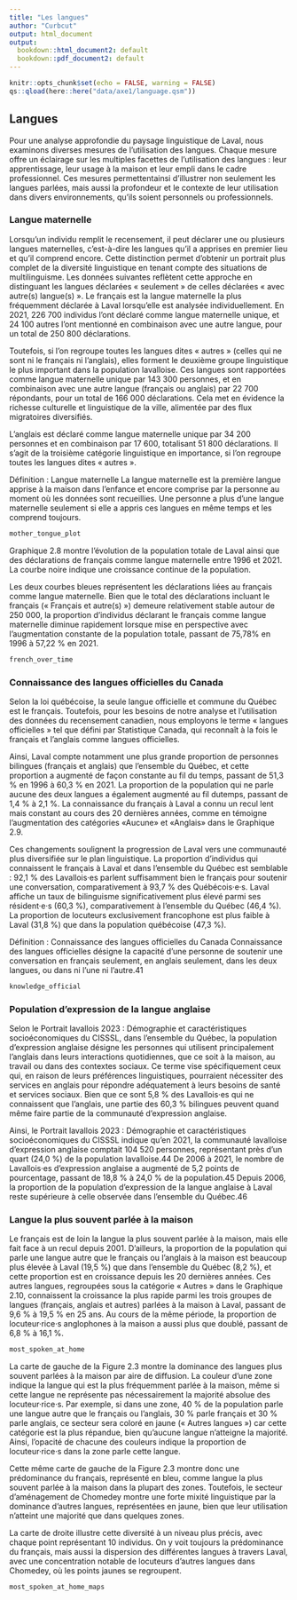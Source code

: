 ```yaml
---
title: "Les langues"
author: "Curbcut"
output: html_document
output:
  bookdown::html_document2: default
  bookdown::pdf_document2: default
---
```


```r
knitr::opts_chunk$set(echo = FALSE, warning = FALSE)
qs::qload(here::here("data/axe1/language.qsm"))
```

## Langues

<!-- Pour une analyse approfondie du paysage linguistique de Laval, nous examinons diverses mesures de l'utilisation des langues. Chaque mesure fournit des informations sur les diverses facettes de l'utilisation des langues: comment les langues sont apprises, utilisées à la maison et utilisées au travail. Ainsi, les mesures suivantes permettent d'illustrer non seulement les langues parlées, mais aussi la profondeur et le contexte de leur utilisation dans différents environnements, qu'il s'agisse d'environnement personnels ou professionnels. -->

Pour une analyse approfondie du paysage linguistique de Laval, nous examinons diverses mesures de l’utilisation des langues. Chaque mesure offre un éclairage sur les multiples facettes de l’utilisation des langues : leur apprentissage, leur usage à la maison et leur empli dans le cadre professionnel. Ces mesures permettentainsi d’illustrer non seulement les langues parlées, mais aussi la profondeur et le contexte de leur utilisation dans divers environnements, qu’ils soient personnels ou professionnels.

<!-- ### Connaissance des langues officielles du Canada

Selon la loi québécoise, la seule langue officielle et commune du Québec est le français. Toutefois, pour les besoins de notre analyse et l'utilisation des données du recensement canadien, nous employons le terme "langues officielles" tel que défini par Statistique Canada, qui reconnaît à la fois le français et l'anglais comme langues officielles.

Ainsi, en ce qui concerne la connaissance des langues officielles du Canada telles que définies par le recensement canadien, Laval compte notamment une plus grande proportion de personnes bilingues (français et anglais) que l'ensemble du Québec, et cette proportion a augmenté de façon constante au fil du temps, passant de `r bilingual_1996` en 1996 à `r bilingual_2021` en 2021. La proportion de la population qui ne parle aucune des deux langues a également augmenté au fil du temps, passant de `r no_official_1996` à `r no_official_2021`. La connaissance du français à Laval a connu un recul lent mais constant au cours des 20 dernières années, comme en témoigne l'augmentation des catégories `Aucune` et `Anglais` dans le graphique \@ref(fig:knowledgeOfficial). Ces changements soulignent la progression de Laval vers une communauté plus diversifiée sur le plan linguistique.

Définition : Connaissance des langues officielles du Canada
- Connaissance des langues officielles désigne la capacité d'une personne de soutenir une conversation en français seulement, en anglais seulement, dans les deux langues, ou dans ni l'une ni l'autre.^[Statistique Canada. (2024). Connaissance des langues officielles de la personne. Récupéré de https://www23.statcan.gc.ca/imdb/p3Var_f.pl?Function=DEC&Id=38306]

```r
knowledge_official
```

La graphique \@ref(fig:knowOfficialLavalQcDiff) montre la proportion de personnes qui connaissent le français à Laval et dans l'ensemble du Québec. La proportions d'individus qui connaissent le français dans les deux géographies est semblables: `r know_fr_laval` des Lavallois·es parlent suffisamment bien le français pour soutenir une conversation, comparativement à `r know_fr_qc` des Québécois·e·s. Laval affiche un taux de bilinguisme significativement plus élevé parmi ses résident·e·s (`r know_bilingual_laval`), comparativement à l’ensemble du Québec (`r know_bilingual_qc`). La proportion de locuteurs exclusivement francophone est plus faible à Laval (`r know_only_fr_laval`) que dans la population québécoise (`r know_only_fr_qc`)

```r
know_official_laval_qc_diff
```
-->
### Langue maternelle
Lorsqu’un individu remplit le recensement, il peut déclarer une ou plusieurs langues maternelles, c’est-à-dire les langues qu’il a apprises en premier lieu et qu’il comprend encore. Cette distinction permet d’obtenir un portrait plus complet de la diversité linguistique en tenant compte des situations de multilinguisme. Les données suivantes reflètent cette approche en distinguant les langues déclarées « seulement » de celles déclarées « avec autre(s) langue(s) ». Le français est la langue maternelle la plus fréquemment déclarée à Laval lorsqu’elle est analysée individuellement. En 2021, 226 700 individus l’ont déclaré comme langue maternelle unique, et 24 100 autres l’ont mentionné en combinaison avec une autre langue, pour un total de 250 800 déclarations.

Toutefois, si l’on regroupe toutes les langues dites « autres » (celles qui ne sont ni le français ni l’anglais), elles forment le deuxième groupe linguistique le plus important dans la population lavalloise. Ces langues sont rapportées comme langue maternelle unique par 143 300 personnes, et en combinaison avec une autre langue (français ou anglais) par 22 700 répondants, pour un total de 166 000 déclarations. Cela met en évidence la richesse culturelle et linguistique de la ville, alimentée par des flux migratoires diversifiés.

L’anglais est déclaré comme langue maternelle unique par 34 200 personnes et en combinaison par 17 600, totalisant 51 800 déclarations. Il s’agit de la troisième catégorie linguistique en importance, si l’on regroupe toutes les langues dites « autres ».

Définition : Langue maternelle La langue maternelle est la première langue apprise à la maison dans l'enfance et encore comprise par la personne au moment où les données sont recueillies. Une personne a plus d'une langue maternelle seulement si elle a appris ces langues en même temps et les comprend toujours.

```r
mother_tongue_plot
```

Graphique 2.8 montre l’évolution de la population totale de Laval ainsi que des déclarations de français comme langue maternelle entre 1996 et 2021. La courbe noire indique une croissance continue de la population.

Les deux courbes bleues représentent les déclarations liées au français comme langue maternelle. Bien que le total des déclarations incluant le français (« Français et autre(s) ») demeure relativement stable autour de 250 000, la proportion d’individus déclarant le français comme langue maternelle diminue rapidement lorsque mise en perspective avec l’augmentation constante de la population totale, passant de 75,78% en 1996 à 57,22 % en 2021.

```r
french_over_time
```

<!-- ### Population d'expression de langue anglaise

Au Québec, la population d'expression anglaise désigne les personnes qui utilisent principalement l'anglais dans leurs interactions quotidiennes, que ce soit à la maison, au travail ou dans des contextes sociaux.^[Ministère de la Santé et des Services sociaux. (2018). Guide pour l'élaboration de programme d'accès aux services de santé et aux services sociaux en langue anglaise. Retrieved from https://publications.msss.gouv.qc.ca/msss/document-001247/?&txt=langue%20anglaise] Ce terme vise spécifiquement ceux qui, en raison de leurs préférences linguistiques, pourraient nécessiter des services en anglais pour répondre adéquatement à leurs besoins de santé et sociaux. Bien que ce sont `r know_only_en_laval` des Lavallois·es qui ne connaissent que l'anglais, une partie des `r know_bilingual_laval` bilingues peuvent quand même faire partie de la communauté d'expression anglaise.

Ainsi, en 2021, la communauté lavalloise d'expression anglaise comptait 104 520 personnes, représentant près d'un quart (24,0 %) de la population de la ville.^[Direction de santé publique, Centre intégré de santé et de services sociaux de Laval. (2023). Portrait lavallois 2023: Démographie et caractéristiques socioéconomiques. Récupéré de https://www.lavalensante.com/employes-et-medecins/direction-de-sante-publique/portrait-lavallois-2023-demographie-et-caracteristiques-socioeconomiques/] De 2006 à 2021, le nombre de Lavallois·es d’expressions anglophones a augmenté de 52,7 %, passant de 18,8 % à 24,0 % de la population.^[Direction de santé publique, Centre intégré de santé et de services sociaux de Laval. (2023). Portrait lavallois 2023: Démographie et caractéristiques socioéconomiques. Récupéré de https://www.lavalensante.com/employes-et-medecins/direction-de-sante-publique/portrait-lavallois-2023-demographie-et-caracteristiques-socioeconomiques/] Depuis 2006, la proportion d'anglophones à Laval reste supérieure à celle observée dans l'ensemble du Québec.^[Direction de santé publique, Centre intégré de santé et de services sociaux de Laval. (2023). Portrait lavallois 2023: Démographie et caractéristiques socioéconomiques. Récupéré de https://www.lavalensante.com/employes-et-medecins/direction-de-sante-publique/portrait-lavallois-2023-demographie-et-caracteristiques-socioeconomiques/] -->

### Connaissance des langues officielles du Canada
Selon la loi québécoise, la seule langue officielle et commune du Québec est le français. Toutefois, pour les besoins de notre analyse et l’utilisation des données du recensement canadien, nous employons le terme « langues officielles » tel que défini par Statistique Canada, qui reconnaît à la fois le français et l’anglais comme langues officielles.

Ainsi, Laval compte notamment une plus grande proportion de personnes bilingues (français et anglais) que l’ensemble du Québec, et cette proportion a augmenté de façon constante au fil du temps, passant de 51,3 % en 1996 à 60,3 % en 2021. La proportion de la population qui ne parle aucune des deux langues a également augmenté au fil dutemps, passant de 1,4 % à 2,1 %. La connaissance du français à Laval a connu un recul lent mais constant au cours des 20 dernières années, comme en témoigne l’augmentation des catégories «Aucune» et «Anglais» dans le Graphique 2.9.

Ces changements soulignent la progression de Laval vers une communauté plus diversifiée sur le plan linguistique. La proportion d’individus qui connaissent le français à Laval et dans l'ensemble du Québec est semblable : 92,1 % des Lavallois·es parlent suffisamment bien le français pour soutenir une conversation, comparativement à 93,7 % des Québécois·e·s. Laval affiche un taux de bilinguisme significativement plus élevé parmi ses résident·e·s (60,3 %), comparativement à l’ensemble du Québec (46,4 %). La proportion de locuteurs exclusivement francophone est plus faible à Laval (31,8 %) que dans la population québécoise (47,3 %).

Définition : Connaissance des langues officielles du Canada
Connaissance des langues officielles désigne la capacité d’une personne de soutenir une conversation en français seulement, en anglais seulement, dans les deux langues, ou dans ni l’une ni l’autre.41

```r
knowledge_official
```

### Population d'expression de la langue anglaise
Selon le Portrait lavallois 2023 : Démographie et caractéristiques socioéconomiques du CISSSL, dans l'ensemble du Québec, la population d’expression anglaise désigne les personnes qui utilisent principalement l’anglais dans leurs interactions quotidiennes, que ce soit à la maison, au travail ou dans des contextes sociaux. Ce terme vise spécifiquement ceux qui, en raison de leurs préférences linguistiques, pourraient nécessiter des services en anglais pour répondre adéquatement à leurs besoins de santé et services sociaux. Bien que ce sont 5,8 % des Lavallois·es qui ne connaissent que l’anglais, une partie des 60,3 % bilingues peuvent quand même faire partie de la communauté d’expression anglaise.

Ainsi, le Portrait lavallois 2023 : Démographie et caractéristiques socioéconomiques du CISSSL indique qu'en 2021, la communauté lavalloise d’expression anglaise comptait 104 520 personnes, représentant près d’un quart (24,0 %) de la population lavalloise.44 De 2006 à 2021, le nombre de Lavallois·es d’expression anglaise a augmenté de 5,2 points de pourcentage, passant de 18,8 % à 24,0 % de la population.45 Depuis 2006, la proportion de la population d'expression de la langue anglaise à Laval reste supérieure à celle observée dans l’ensemble du Québec.46

### Langue la plus souvent parlée à la maison

<!-- Le français est de loin la langue la plus souvent parlée à la maison, mais elle fait face à un recul depuis 2001. D’ailleurs, la proportion de la population qui parle une langue autre que le français ou l'anglais à la maison est beaucoup plus élevée à Laval (`r maison_nonoff_laval`) qu'au Québec (`r maison_nonoff_qc`), et cette proportion est en croissance depuis les 20 dernières années. Ces autres langues, regroupées sous la catégorie "Autres" dans le graphique \@ref(fig:mostSpokenAtHome), connaissent la croissance la plus rapide parmi les trois groupes de langues (français, anglais et autres) parlés à la maison à Laval, passant de `r maison_nonoff_laval_1996` à `r maison_nonoff_laval` en 20 ans. Au cours de la même période, la proportion de locuteurs anglophones a aussi plus que doublé, passant de `r maison_en_laval_2001` à `r maison_en_laval`. -->

Le français est de loin la langue la plus souvent parlée à la maison, mais elle fait face à un recul depuis 2001. D’ailleurs, la proportion de la population qui parle une langue autre que le français ou l’anglais à la maison est beaucoup plus élevée à Laval (19,5 %) que dans l'ensemble du Québec (8,2 %), et cette proportion est en croissance depuis les 20 dernières années. Ces autres langues, regroupées sous la catégorie « Autres » dans le Graphique 2.10, connaissent la croissance la plus rapide parmi les trois groupes de langues (français, anglais et autres) parlées à la maison à Laval, passant de 9,6 % à 19,5 % en 25 ans. Au cours de la même période, la proportion de locuteur·rice·s anglophones à la maison a aussi plus que doublé, passant de 6,8 % à 16,1 %.

```r
most_spoken_at_home
```

<!-- La carte de gauche du graphique \@ref(fig:mostSpokenAtHomeMaps) montre la dominance des langues plus souvent parlées à la maison par zone. La couleur d'une zone indique la langue qui est la plus fréquemment parlée à la maison, même si cette langue ne représente pas nécessairement la majorité absolue des locuteurs. Par exemple, si dans une zone, 40% de la population parle une langue autre que le français ou l'anglais, 30% parle français et 30% parle anglais, ce secteur sera coloré en jaune (Autres langues) car cette catégorie est la plus répandue, bien qu'aucune langue n'atteigne la majorité. Ainsi, l'opacité de chacune des couleurs indique combien de locuteurs dans la zone parle cette langue. 

Cette même carte de gauche du graphique \@ref(fig:mostSpokenAtHomeMaps) montre donc une prédominance du français, représenté en bleu, comme langue la plus souvent parlée à la maison dans la plupart des zones. Toutefois, le secteur de Chomedey montre une forte mixité linguistique par la dominance d'autres langues, représentées en jaune. Le secteur Chomedey se distingue donc par une diversité linguistique marquée, où les autres langues dominent par rapport au français et à l'anglais, bien que leur utilisation n'atteint une majorité que dans quelques zones.

La carte de droite illustre cette diversité à un niveau plus granulaire, avec chaque point représentant 10 individus. On y voit toujours la prédominance du français, mais aussi la dispersion des différentes langues à travers Laval, avec une concentration notable de locuteurs d'autres langues dans Chomedey, où les points jaunes se regroupent. -->

La carte de gauche de la Figure 2.3 montre la dominance des langues plus souvent parlées à la maison par aire de diffusion. La couleur d’une zone indique la langue qui est la plus fréquemment parlée à la maison, même si cette langue ne représente pas nécessairement la majorité absolue des locuteur·rice·s. Par exemple, si dans une zone, 40 % de la population parle une langue autre que le français ou l’anglais, 30 % parle français et 30 % parle anglais, ce secteur sera coloré en jaune (« Autres langues ») car cette catégorie est la plus répandue, bien qu’aucune langue n’atteigne la majorité. Ainsi, l’opacité de chacune des couleurs indique la proportion de locuteur·rice·s dans la zone parle cette langue.

Cette même carte de gauche de la Figure 2.3 montre donc une prédominance du français, représenté en bleu, comme langue la plus souvent parlée à la maison dans la plupart des zones. Toutefois, le secteur d'aménagement de Chomedey montre une forte mixité linguistique par la dominance d’autres langues, représentées en jaune, bien que leur utilisation n’atteint une majorité que dans quelques zones.

La carte de droite illustre cette diversité à un niveau plus précis, avec chaque point représentant 10 individus. On y voit toujours la prédominance du français, mais aussi la dispersion des différentes langues à travers Laval, avec une concentration notable de locuteurs d’autres langues dans Chomedey, où les points jaunes se regroupent.

```r
most_spoken_at_home_maps
```

<!--### Les langues parlées au travail

Bien que l'anglais et les langues non officielles soient utilisés par près d'un tiers des Lavallois·es au travail, la langue la plus souvent utilisée est le français. Effectivement, en 2021, `r language_work_fr_laval` des individus utilisaient *le plus souvent* le français au travail, ce qui est inférieur aux `r language_work_fr_qc` de la province de Québec. L'anglais, en tant que langue principale utilisée au travail, est plus répandu parmis les Lavallois·es, où il est utilisé par `r language_work_en_laval` de la main-d'œuvre, comparativement à `r language_work_en_laval` au Québec. L'utilisation des langues non officielles est minime dans les deux régions.-->
















